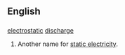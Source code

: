 ==English==
==={{initialism}}===
[[electrostatic]] [[discharge]] 
#Another name for [[static electrici]]ty.